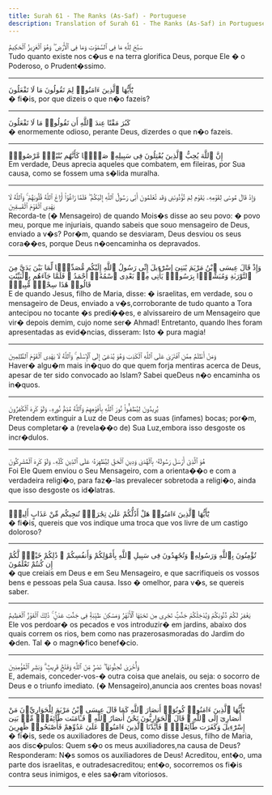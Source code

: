 ```yaml
---
title: Surah 61 - The Ranks (As-Saf) - Portuguese
description: Translation of Surah 61 - The Ranks (As-Saf) in Portuguese
---
```





<Aside type="quran" title="1">
سَبَّحَ لِلَّهِ مَا فِى ٱلسَّمَٰوَٰتِ وَمَا فِى ٱلْأَرْضِ ۖ وَهُوَ ٱلْعَزِيزُ ٱلْحَكِيمُ
</Aside>

<Aside type="reference" title="1">
Tudo quanto existe nos c�us e na terra glorifica Deus, porque Ele � o Poderoso, o Prudent�ssimo.
</Aside>

---

<Aside type="quran" title="2">
يَٰٓأَيُّهَا ٱلَّذِينَ ءَامَنُوا۟ لِمَ تَقُولُونَ مَا لَا تَفْعَلُونَ
</Aside>

<Aside type="reference" title="2">
� fi�is, por que dizeis o que n�o fazeis?
</Aside>

---

<Aside type="quran" title="3">
كَبُرَ مَقْتًا عِندَ ٱللَّهِ أَن تَقُولُوا۟ مَا لَا تَفْعَلُونَ
</Aside>

<Aside type="reference" title="3">
� enormemente odioso, perante Deus, dizerdes o que n�o fazeis.
</Aside>

---

<Aside type="quran" title="4">
إِنَّ ٱللَّهَ يُحِبُّ ٱلَّذِينَ يُقَٰتِلُونَ فِى سَبِيلِهِۦ صَفًّۭا كَأَنَّهُم بُنْيَٰنٌۭ مَّرْصُوصٌۭ
</Aside>

<Aside type="reference" title="4">
Em verdade, Deus aprecia aqueles que combatem, em fileiras, por Sua causa, como se fossem uma s�lida muralha.
</Aside>

---

<Aside type="quran" title="5">
وَإِذْ قَالَ مُوسَىٰ لِقَوْمِهِۦ يَٰقَوْمِ لِمَ تُؤْذُونَنِى وَقَد تَّعْلَمُونَ أَنِّى رَسُولُ ٱللَّهِ إِلَيْكُمْ ۖ فَلَمَّا زَاغُوٓا۟ أَزَاغَ ٱللَّهُ قُلُوبَهُمْ ۚ وَٱللَّهُ لَا يَهْدِى ٱلْقَوْمَ ٱلْفَٰسِقِينَ
</Aside>

<Aside type="reference" title="5">
Recorda-te (� Mensageiro) de quando Mois�s disse ao seu povo: � povo meu, porque me injuriais, quando sabeis que souo mensageiro de Deus, enviado a v�s? Por�m, quando se desviaram, Deus desviou os seus cora��es, porque Deus n�oencaminha os depravados.
</Aside>

---

<Aside type="quran" title="6">
وَإِذْ قَالَ عِيسَى ٱبْنُ مَرْيَمَ يَٰبَنِىٓ إِسْرَٰٓءِيلَ إِنِّى رَسُولُ ٱللَّهِ إِلَيْكُم مُّصَدِّقًۭا لِّمَا بَيْنَ يَدَىَّ مِنَ ٱلتَّوْرَىٰةِ وَمُبَشِّرًۢا بِرَسُولٍۢ يَأْتِى مِنۢ بَعْدِى ٱسْمُهُۥٓ أَحْمَدُ ۖ فَلَمَّا جَآءَهُم بِٱلْبَيِّنَٰتِ قَالُوا۟ هَٰذَا سِحْرٌۭ مُّبِينٌۭ
</Aside>

<Aside type="reference" title="6">
E de quando Jesus, filho de Maria, disse: � israelitas, em verdade, sou o mensageiro de Deus, enviado a v�s,corroborante de tudo quanto a Tora antecipou no tocante �s predi��es, e alvissareiro de um Mensageiro que vir� depois demim, cujo nome ser� Ahmad! Entretanto, quando lhes foram apresentadas as evid�ncias, disseram: Isto � pura magia!
</Aside>

---

<Aside type="quran" title="7">
وَمَنْ أَظْلَمُ مِمَّنِ ٱفْتَرَىٰ عَلَى ٱللَّهِ ٱلْكَذِبَ وَهُوَ يُدْعَىٰٓ إِلَى ٱلْإِسْلَٰمِ ۚ وَٱللَّهُ لَا يَهْدِى ٱلْقَوْمَ ٱلظَّٰلِمِينَ
</Aside>

<Aside type="reference" title="7">
Haver� algu�m mais in�quo do que quem forja mentiras acerca de Deus, apesar de ter sido convocado ao Islam? Sabei queDeus n�o encaminha os in�quos.
</Aside>

---

<Aside type="quran" title="8">
يُرِيدُونَ لِيُطْفِـُٔوا۟ نُورَ ٱللَّهِ بِأَفْوَٰهِهِمْ وَٱللَّهُ مُتِمُّ نُورِهِۦ وَلَوْ كَرِهَ ٱلْكَٰفِرُونَ
</Aside>

<Aside type="reference" title="8">
Pretendem extinguir a Luz de Deus com as suas (infames) bocas; por�m, Deus completar� a (revela��o de) Sua Luz,embora isso desgoste os incr�dulos.
</Aside>

---

<Aside type="quran" title="9">
هُوَ ٱلَّذِىٓ أَرْسَلَ رَسُولَهُۥ بِٱلْهُدَىٰ وَدِينِ ٱلْحَقِّ لِيُظْهِرَهُۥ عَلَى ٱلدِّينِ كُلِّهِۦ وَلَوْ كَرِهَ ٱلْمُشْرِكُونَ
</Aside>

<Aside type="reference" title="9">
Foi Ele Quem enviou o Seu Mensageiro, com a orienta��o e com a verdadeira religi�o, para faz�-las prevalecer sobretoda a religi�o, ainda que isso desgoste os id�latras.
</Aside>

---

<Aside type="quran" title="10">
يَٰٓأَيُّهَا ٱلَّذِينَ ءَامَنُوا۟ هَلْ أَدُلُّكُمْ عَلَىٰ تِجَٰرَةٍۢ تُنجِيكُم مِّنْ عَذَابٍ أَلِيمٍۢ
</Aside>

<Aside type="reference" title="10">
� fi�is, quereis que vos indique uma troca que vos livre de um castigo doloroso?
</Aside>

---

<Aside type="quran" title="11">
تُؤْمِنُونَ بِٱللَّهِ وَرَسُولِهِۦ وَتُجَٰهِدُونَ فِى سَبِيلِ ٱللَّهِ بِأَمْوَٰلِكُمْ وَأَنفُسِكُمْ ۚ ذَٰلِكُمْ خَيْرٌۭ لَّكُمْ إِن كُنتُمْ تَعْلَمُونَ
</Aside>

<Aside type="reference" title="11">
� que creiais em Deus e em Seu Mensageiro, e que sacrifiqueis os vossos bens e pessoas pela Sua causa. Isso � omelhor, para v�s, se quereis saber.
</Aside>

---

<Aside type="quran" title="12">
يَغْفِرْ لَكُمْ ذُنُوبَكُمْ وَيُدْخِلْكُمْ جَنَّٰتٍۢ تَجْرِى مِن تَحْتِهَا ٱلْأَنْهَٰرُ وَمَسَٰكِنَ طَيِّبَةًۭ فِى جَنَّٰتِ عَدْنٍۢ ۚ ذَٰلِكَ ٱلْفَوْزُ ٱلْعَظِيمُ
</Aside>

<Aside type="reference" title="12">
Ele vos perdoar� os pecados e vos introduzir� em jardins, abaixo dos quais correm os rios, bem como nas prazerosasmoradas do Jardim do �den. Tal � o magn�fico benef�cio.
</Aside>

---

<Aside type="quran" title="13">
وَأُخْرَىٰ تُحِبُّونَهَا ۖ نَصْرٌۭ مِّنَ ٱللَّهِ وَفَتْحٌۭ قَرِيبٌۭ ۗ وَبَشِّرِ ٱلْمُؤْمِنِينَ
</Aside>

<Aside type="reference" title="13">
E, ademais, conceder-vos-� outra coisa que anelais, ou seja: o socorro de Deus e o triunfo imediato. (� Mensageiro),anuncia aos crentes boas novas!
</Aside>

---

<Aside type="quran" title="14">
يَٰٓأَيُّهَا ٱلَّذِينَ ءَامَنُوا۟ كُونُوٓا۟ أَنصَارَ ٱللَّهِ كَمَا قَالَ عِيسَى ٱبْنُ مَرْيَمَ لِلْحَوَارِيِّۦنَ مَنْ أَنصَارِىٓ إِلَى ٱللَّهِ ۖ قَالَ ٱلْحَوَارِيُّونَ نَحْنُ أَنصَارُ ٱللَّهِ ۖ فَـَٔامَنَت طَّآئِفَةٌۭ مِّنۢ بَنِىٓ إِسْرَٰٓءِيلَ وَكَفَرَت طَّآئِفَةٌۭ ۖ فَأَيَّدْنَا ٱلَّذِينَ ءَامَنُوا۟ عَلَىٰ عَدُوِّهِمْ فَأَصْبَحُوا۟ ظَٰهِرِينَ
</Aside>

<Aside type="reference" title="14">
� fi�is, sede os auxiliadores de Deus, como disse Jesus, filho de Maria, aos disc�pulos: Quem s�o os meus auxiliadores,na causa de Deus? Responderam: N�s somos os auxiliadores de Deus! Acreditou, ent�o, uma parte dos israelitas, e outradesacreditou; ent�o, socorremos os fi�is contra seus inimigos, e eles sa�ram vitoriosos.
</Aside>

---
